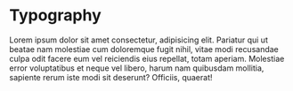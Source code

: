 
<Meta title="CSS/Dark/Typography" />

# Typography

Lorem ipsum dolor sit amet consectetur, adipisicing elit. Pariatur qui ut
beatae nam molestiae cum doloremque fugit nihil, vitae modi recusandae culpa
odit facere eum vel reiciendis eius repellat, totam aperiam. Molestiae error
voluptatibus et neque vel libero, harum nam quibusdam mollitia, sapiente rerum
iste modi sit deserunt? Officiis, quaerat!


<DesignTokenDocBlock categoryName="dist/web/css/Dark/typography.css" maxHeight={10000} />
